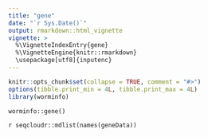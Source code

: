 ```yaml
---
title: "gene"
date: "`r Sys.Date()`"
output: rmarkdown::html_vignette
vignette: >
  %\VignetteIndexEntry{gene}
  %\VignetteEngine{knitr::rmarkdown}
  \usepackage[utf8]{inputenc}
---
```


```r
knitr::opts_chunk$set(collapse = TRUE, comment = "#>")
options(tibble.print_min = 4L, tibble.print_max = 4L)
library(worminfo)
```

`worminfo::gene()`

`r seqcloudr::mdlist(names(geneData))`
